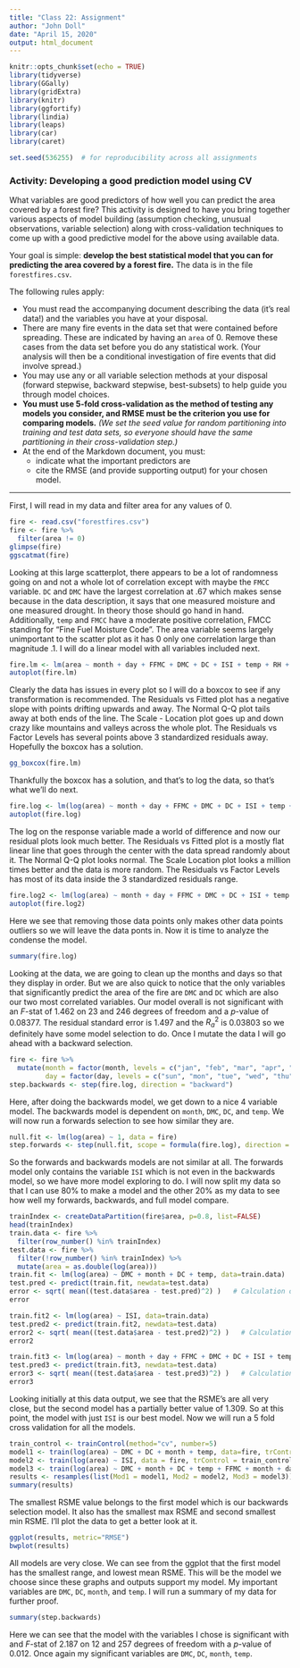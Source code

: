 ```yaml
---
title: "Class 22: Assignment"
author: "John Doll"
date: "April 15, 2020"
output: html_document
---
```


```r
knitr::opts_chunk$set(echo = TRUE)
library(tidyverse)
library(GGally)
library(gridExtra)
library(knitr)
library(ggfortify)
library(lindia)
library(leaps)
library(car)
library(caret)

set.seed(536255)  # for reproducibility across all assignments
```

### Activity: Developing a good prediction model using CV

What variables are good predictors of how well you can predict the area covered by a forest fire?  This activity is designed to have you bring together various aspects of model building (assumption checking, unusual observations, variable selection) along with cross-validation techniques to come up with a good predictive model for the above using available data.

Your goal is simple: **develop the best statistical model that you can for predicting the area covered by a forest fire.**   The data is in the file `forestfires.csv`.

The following rules apply:

* You must read the accompanying document describing the data (it's real data!) and the variables you have at your disposal.
* There are many fire events in the data set that were contained before spreading.  These are indicated by having an `area` of 0.  Remove these cases from the data set before you do any statistical work.  (Your analysis will then be a conditional investigation of fire events that did involve spread.)
* You may use any or all variable selection methods at your disposal (forward stepwise, backward stepwise, best-subsets) to help guide you through model choices.
* **You must use 5-fold cross-validation as the method of testing any models you consider, and RMSE must be the criterion you use for comparing models.**  *(We set the seed value for random partitioning into training and test data sets, so everyone should have the same partitioning in their cross-validation step.)*
* At the end of the Markdown document, you must:
    + indicate what the important predictors are
    + cite the RMSE (and provide supporting output) for your chosen model. 

----

First, I will read in my data and filter area for any values of 0.

```r
fire <- read.csv("forestfires.csv")
fire <- fire %>%
  filter(area != 0)
glimpse(fire)
ggscatmat(fire)
```

Looking at this large scatterplot, there appears to be a lot of randomness going on and not a whole lot of correlation except with maybe the `FMCC` variable. `DC` and `DMC` have the largest correlation at .67 which makes sense because in the data description, it says that one measured moisture and one measured drought. In theory those should go hand in hand. Additionally, `temp` and `FMCC` have a moderate positive correlation, FMCC standing for "Fine Fuel Moisture Code". The area variable seems largely unimportant to the scatter plot as it has 0 only one correlation large than magnitude .1. I will do a linear model with all variables included next.

```r
fire.lm <- lm(area ~ month + day + FFMC + DMC + DC + ISI + temp + RH + wind + rain, data = fire)
autoplot(fire.lm)
```

Clearly the data has issues in every plot so I will do a boxcox to see if any transformation is recommended. The Residuals vs Fitted plot has a negative slope with points drifting upwards and away. The Normal Q-Q plot tails away at both ends of the line. The Scale - Location plot goes up and down crazy like mountains and valleys across the whole plot. The Residuals vs Factor Levels has several points above 3 standardized residuals away. Hopefully the boxcox has a solution.

```r
gg_boxcox(fire.lm)
```

Thankfully the boxcox has a solution, and that's to log the data, so that's what we'll do next.

```r
fire.log <- lm(log(area) ~ month + day + FFMC + DMC + DC + ISI + temp + RH + wind + rain, data = fire)
autoplot(fire.log)
```

The log on the response variable made a world of difference and now our residual plots look much better. The Residuals vs Fitted plot is a mostly flat linear line that goes through the center with the data spread randomly about it. The Normal Q-Q plot looks normal. The Scale Location plot looks a million times better and the data is more random. The Residuals vs Factor Levels has most of its data inside the 3 standardized residuals range.

```r
fire.log2 <- lm(log(area) ~ month + day + FFMC + DMC + DC + ISI + temp + RH + wind + rain, data = fire[-105, -210, -249])
autoplot(fire.log2)
```

Here we see that removing those data points only makes other data points outliers so we will leave the data ponts in. Now it is time to analyze the condense the model.

```r
summary(fire.log)
```

Looking at the data, we are going to clean up the months and days so that they display in order. But we are also quick to notice that the only variables that significantly predict the area of the fire are `DMC` and `DC` which are also our two most correlated variables. Our model overall is not significant with an $F$-stat of 1.462 on 23 and 246 degrees of freedom and a $p$-value of 0.08377. The residual standard error is 1.497 and the $R^2_a$ is 0.03803 so we definitely have some model selection to do. Once I mutate the data I will go ahead with a backward selection.

```r
fire <- fire %>%
  mutate(month = factor(month, levels = c("jan", "feb", "mar", "apr", "may", "jun", "jul", "aug", "sep", "oct",     "nov", "dec")),
         day = factor(day, levels = c("sun", "mon", "tue", "wed", "thu", "fri", "sat")))
step.backwards <- step(fire.log, direction = "backward")
```

Here, after doing the backwards model, we get down to a nice 4 variable model. The backwards model is dependent on `month`, `DMC`, `DC`, and `temp`. We will now run a forwards selection to see how similar they are.

```r
null.fit <- lm(log(area) ~ 1, data = fire)
step.forwards <- step(null.fit, scope = formula(fire.log), direction = "forward")
```

So the forwards and backwards models are not similar at all. The forwards model only contains the variable `ISI` which is not even in the backwards model, so we have more model exploring to do. I will now split my data so that I can use 80% to make a model and the other 20% as my data to see how well my forwards, backwards, and full model compare.

```r
trainIndex <- createDataPartition(fire$area, p=0.8, list=FALSE)
head(trainIndex)
train.data <- fire %>%
  filter(row_number() %in% trainIndex)
test.data <- fire %>%
  filter(!row_number() %in% trainIndex) %>%
  mutate(area = as.double(log(area)))
train.fit <- lm(log(area) ~ DMC + month + DC + temp, data=train.data)
test.pred <- predict(train.fit, newdata=test.data)
error <- sqrt( mean((test.data$area - test.pred)^2) )   # Calculation of RMSE
error

train.fit2 <- lm(log(area) ~ ISI, data=train.data)
test.pred2 <- predict(train.fit2, newdata=test.data)
error2 <- sqrt( mean((test.data$area - test.pred2)^2) )   # Calculation of RMSE
error2

train.fit3 <- lm(log(area) ~ month + day + FFMC + DMC + DC + ISI + temp + RH + wind + rain, data=train.data)
test.pred3 <- predict(train.fit3, newdata=test.data)
error3 <- sqrt( mean((test.data$area - test.pred3)^2) )   # Calculation of RMSE
error3
```

Looking initially at this data output, we see that the RSME's are all very close, but the second model has a partially better value of 1.309. So at this point, the model with just `ISI` is our best model. Now we will run a 5 fold cross validation for all the models.

```r
train_control <- trainControl(method="cv", number=5)
model1 <- train(log(area) ~ DMC + DC + month + temp, data=fire, trControl=train_control, method="lm")
model2 <- train(log(area) ~ ISI, data = fire, trControl = train_control, method="lm")
model3 <- train(log(area) ~ DMC + month + DC + temp + FFMC + month + day + temp + RH + rain, data = fire, trControl = train_control, method="lm")
results <- resamples(list(Mod1 = model1, Mod2 = model2, Mod3 = model3))
summary(results)
```

The smallest RSME value belongs to the first model which is our backwards selection model. It also has the smallest max RSME and second smallest min RSME. I'll plot the data to get a better look at it.

```r
ggplot(results, metric="RMSE")
bwplot(results)
```

All models are very close. We can see from the ggplot that the first model has the smallest range, and lowest mean RSME. This will be the model we choose since these graphs and outputs support my model. My important variables are `DMC`, `DC`, `month`, and `temp`. I will run a summary of my data for further proof.

```r
summary(step.backwards)
```

Here we can see that the model with the variables I chose is significant with and $F$-stat of 2.187 on 12 and 257 degrees of freedom with a $p$-value of 0.012. Once again my significant variables are `DMC`, `DC`, `month`, `temp`.